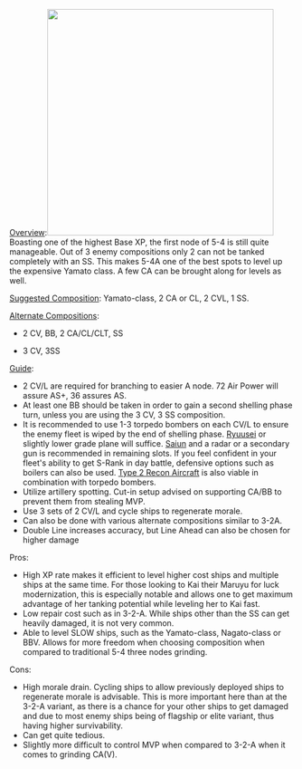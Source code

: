 <u>Overview</u>:<span style="float: right;">{{Edit|Template:Leveling5-4A
}}</span>[[File:Map5-4.jpg|thumb|400x400px|]]
Boasting one of the highest Base XP, the first node of 5-4 is still quite manageable. Out of 3 enemy compositions only 2 can not be tanked completely with an SS. This makes 5-4A one of the best spots to level up the expensive Yamato class. A few CA can be brought along for levels as well.

<u>Suggested Composition</u>: Yamato-class, 2 CA or CL, 2 CVL, 1 SS.

<u>Alternate Compositions</u>:
* 2 CV, BB, 2 CA/CL/CLT, SS

* 3 CV, 3SS
<u>Guide</u>:
* 2 CV/L are required for branching to easier A node. 72 Air Power will assure AS+, 36 assures AS.
* At least one BB should be taken in order to gain a second shelling phase turn, unless you are using the 3 CV, 3 SS composition.
* It is recommended to use 1-3 torpedo bombers on each CV/L to ensure the enemy fleet is wiped by the end of shelling phase. [[Ryuusei]] or slightly lower grade plane will suffice. [[Saiun]] and a radar or a secondary gun is recommended in remaining slots. If you feel confident in your fleet's ability to get S-Rank in day battle, defensive options such as boilers can also be used. [[Type 2 Recon Aircraft]] is also viable in combination with torpedo bombers.
* Utilize artillery spotting. Cut-in setup advised on supporting CA/BB to prevent them from stealing MVP.
* Use 3 sets of 2 CV/L and cycle ships to regenerate morale.
* Can also be done with various alternate compositions similar to 3-2A.
* Double Line increases accuracy, but Line Ahead can also be chosen for higher damage
Pros:
* High XP rate makes it efficient to level higher cost ships and multiple ships at the same time. For those looking to Kai their Maruyu for luck modernization, this is especially notable and allows one to get maximum advantage of her tanking potential while leveling her to Kai fast.
* Low repair cost such as in 3-2-A. While ships other than the SS can get heavily damaged, it is not very common.
* Able to level SLOW ships, such as the Yamato-class, Nagato-class or BBV. Allows for more freedom when choosing composition when compared to traditional 5-4 three nodes grinding.
Cons:
* High morale drain. Cycling ships to allow previously deployed ships to regenerate morale is advisable. This is more important here than at the 3-2-A variant, as there is a chance for your other ships to get damaged and due to most enemy ships being of flagship or elite variant, thus having higher survivability.
* Can get quite tedious.
* Slightly more difficult to control MVP when compared to 3-2-A when it comes to grinding CA(V).